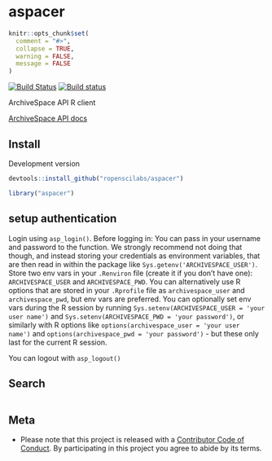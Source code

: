 aspacer
=======

```r
knitr::opts_chunk$set(
  comment = "#>",
  collapse = TRUE,
  warning = FALSE,
  message = FALSE
)
```

[![Build Status](https://travis-ci.org/ropenscilabs/aspacer.svg?branch=master)](https://travis-ci.org/ropenscilabs/aspacer)
[![Build status](https://ci.appveyor.com/api/projects/status/713m66e8lxra8t7u?svg=true)](https://ci.appveyor.com/project/sckott/aspacer)

ArchiveSpace API R client

[ArchiveSpace API docs](https://github.com/archivesspace/archivesspace/blob/4c26d82b1b0e343b7e1aea86a11913dcf6ff5b6f/docs/slate/source/index.md)

## Install

Development version

```r
devtools::install_github("ropenscilabs/aspacer")
```

```r
library("aspacer")
```

## setup authentication

Login using `asp_login()`. Before logging in: You can pass in your username and password to the function. We strongly recommend not doing that though, and instead storing your credentials as environment variables, that are then read in within the package like `Sys.getenv('ARCHIVESPACE_USER')`. Store two env vars in your `.Renviron` file (create it if you don't have one): `ARCHIVESPACE_USER` and `ARCHIVESPACE_PWD`. You can alternatively use R options that are stored in your `.Rprofile` file as `archivespace_user` and `archivespace_pwd`, but env vars are preferred. You can 
optionally set env vars during the R session by running `Sys.setenv(ARCHIVESPACE_USER = 'your user name')` and 
`Sys.setenv(ARCHIVESPACE_PWD = 'your password')`, or similarly with R options like 
`options(archivespace_user = 'your user name')` and 
`options(archivespace_pwd = 'your password')` - but these only last for the 
current R session.

You can logout with `asp_logout()`

## Search

```r

```

## Meta

* Please note that this project is released with a [Contributor Code of Conduct](CONDUCT.md). By participating in this project you agree to abide by its terms.
